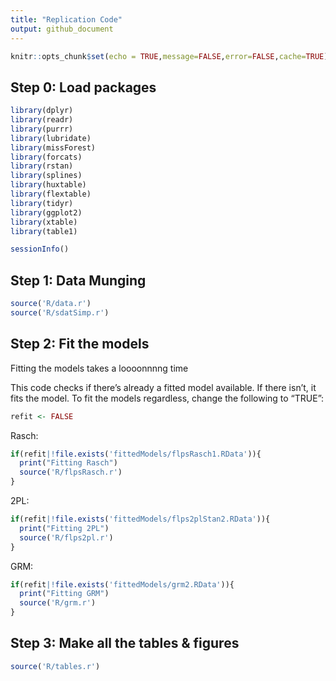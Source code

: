 ```yaml
---
title: "Replication Code"
output: github_document
---
```


```r
knitr::opts_chunk$set(echo = TRUE,message=FALSE,error=FALSE,cache=TRUE)
```

## Step 0: Load packages

```r
library(dplyr)
library(readr)
library(purrr)
library(lubridate)
library(missForest)
library(forcats)
library(rstan)
library(splines)
library(huxtable)
library(flextable)
library(tidyr)
library(ggplot2)
library(xtable)
library(table1)

sessionInfo()
```

## Step 1: Data Munging
```r
source('R/data.r')
source('R/sdatSimp.r')
```


## Step 2: Fit the models

Fitting the models takes a loooonnnng time

This code checks if there's already a fitted model available. If there isn't, it fits the model. To fit the models regardless, change the following to "TRUE":
```r
refit <- FALSE
```

Rasch:
```r
if(refit|!file.exists('fittedModels/flpsRasch1.RData')){
  print("Fitting Rasch")
  source('R/flpsRasch.r')
}
```

2PL:
```r
if(refit|!file.exists('fittedModels/flps2plStan2.RData')){
  print("Fitting 2PL")
  source('R/flps2pl.r')
}
```

GRM:
```r
if(refit|!file.exists('fittedModels/grm2.RData')){
  print("Fitting GRM")
  source('R/grm.r')
}
```


## Step 3: Make all the tables & figures

```r
source('R/tables.r')
```
